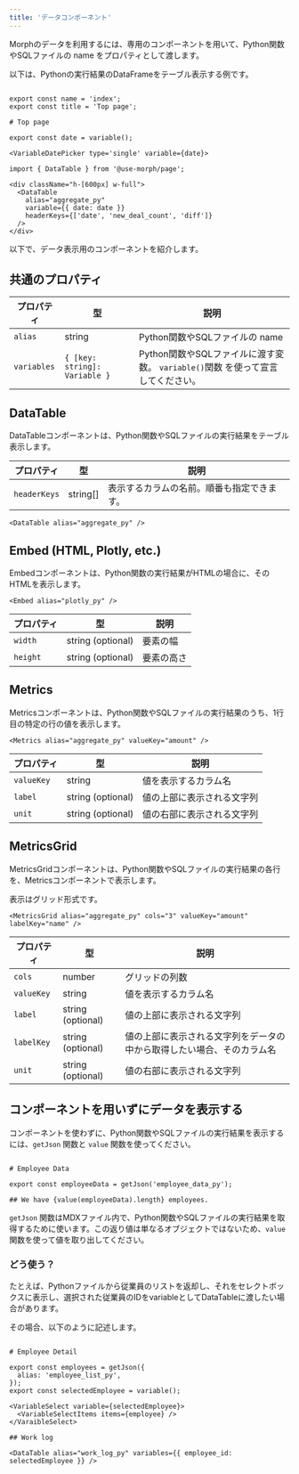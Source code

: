 ```yaml
---
title: 'データコンポーネント'
---
```


Morphのデータを利用するには、専用のコンポーネントを用いて、Python関数やSQLファイルの name をプロパティとして渡します。

以下は、Pythonの実行結果のDataFrameをテーブル表示する例です。

```tsx index.mdx

export const name = 'index';
export const title = 'Top page';

# Top page

export const date = variable();

<VariableDatePicker type='single' variable={date}>

import { DataTable } from '@use-morph/page';

<div className="h-[600px] w-full">
  <DataTable 
    alias="aggregate_py" 
    variable={{ date: date }} 
    headerKeys={['date', 'new_deal_count', 'diff']}
  />
</div>

```

以下で、データ表示用のコンポーネントを紹介します。

## 共通のプロパティ

| プロパティ | 型 | 説明 |
| --- | --- | --- |
| `alias` | string | Python関数やSQLファイルの name |
| `variables` | `{ [key: string]: Variable }` | Python関数やSQLファイルに渡す変数。 `variable()`関数 を使って宣言してください。 |

## DataTable

DataTableコンポーネントは、Python関数やSQLファイルの実行結果をテーブル表示します。

| プロパティ | 型 | 説明 |
| --- | --- | --- |
| `headerKeys` | string[] | 表示するカラムの名前。順番も指定できます。 |

```tsx
<DataTable alias="aggregate_py" />
```

## Embed (HTML, Plotly, etc.)

Embedコンポーネントは、Python関数の実行結果がHTMLの場合に、そのHTMLを表示します。

```tsx
<Embed alias="plotly_py" />
```

| プロパティ | 型 | 説明 |
| --- | --- | --- |
| `width` | string (optional) | 要素の幅 |
| `height` | string (optional) | 要素の高さ |

## Metrics

Metricsコンポーネントは、Python関数やSQLファイルの実行結果のうち、1行目の特定の行の値を表示します。

```tsx
<Metrics alias="aggregate_py" valueKey="amount" />
```

| プロパティ | 型 | 説明 |
| --- | --- | --- |
| `valueKey` | string | 値を表示するカラム名 |
| `label` | string (optional) | 値の上部に表示される文字列 |
| `unit` | string (optional) | 値の右部に表示される文字列 |

## MetricsGrid

MetricsGridコンポーネントは、Python関数やSQLファイルの実行結果の各行を、Metricsコンポーネントで表示します。

表示はグリッド形式です。

```tsx
<MetricsGrid alias="aggregate_py" cols="3" valueKey="amount" labelKey="name" />
```

| プロパティ | 型 | 説明 |
| --- | --- | --- |
| `cols` | number | グリッドの列数 |
| `valueKey` | string | 値を表示するカラム名 |
| `label` | string (optional) | 値の上部に表示される文字列 |
| `labelKey` | string (optional) | 値の上部に表示される文字列をデータの中から取得したい場合、そのカラム名 |
| `unit` | string (optional) | 値の右部に表示される文字列 |


## コンポーネントを用いずにデータを表示する

コンポーネントを使わずに、Python関数やSQLファイルの実行結果を表示するには、`getJson` 関数と `value` 関数を使ってください。

```tsx

# Employee Data

export const employeeData = getJson('employee_data_py');

## We have {value(employeeData).length} employees.

```

`getJson` 関数はMDXファイル内で、Python関数やSQLファイルの実行結果を取得するために使います。この返り値は単なるオブジェクトではないため、`value` 関数を使って値を取り出してください。

### どう使う？

たとえば、Pythonファイルから従業員のリストを返却し、それをセレクトボックスに表示し、選択された従業員のIDをvariableとしてDataTableに渡したい場合があります。

その場合、以下のように記述します。

```tsx

# Employee Detail

export const employees = getJson({
  alias: 'employee_list_py',
});
export const selectedEmployee = variable();

<VariableSelect variable={selectedEmployee}>
  <VariableSelectItems items={employee} />
</VaraibleSelect>

## Work log

<DataTable alias="work_log_py" variables={{ employee_id: selectedEmployee }} />

```